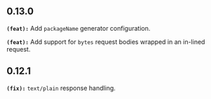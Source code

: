 ## 0.13.0
**`(feat):`** Add `packageName` generator configuration.

**`(feat):`** Add support for `bytes` request bodies wrapped in an in-lined request.

## 0.12.1
**`(fix):`** `text/plain` response handling.


